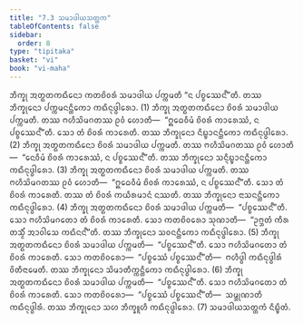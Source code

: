 ```yaml
---
title: "7.3 ᩈᨾᩣᨴᩤᨿᩈᨲ᩠ᨲᨠ"
tableOfContents: false
sidebar:
  order: 8
type: "tipitaka"
basket: "vi"
book: "vi-maha"
---
```



<DynamicBreadcrumb />

<Division number="312" book="vi-maha">

<Paragraph number="1405" book="vi-maha">
ᨽᩥᨠ᩠ᨡᩩ ᩋᨲ᩠ᨳᨲᨠᨳᩥᨶᩮᩣ ᨠᨲᨧᩦᩅᩁᩴ ᩈᨾᩣᨴᩤᨿ ᨸᨠ᩠ᨠᨾᨲᩥ “ᨶ ᨸᨧ᩠ᨧᩮᩔᨶ᩺”ᨲᩥ. ᨲᩔ ᨽᩥᨠ᩠ᨡᩩᨶᩮᩣ ᨸᨠ᩠ᨠᨾᨶᨶ᩠ᨲᩥᨠᩮᩣ ᨠᨳᩥᨶᩩᨴ᩠ᨵᩤᩁᩮᩣ. (1)
</Paragraph>

<Paragraph number="1406" book="vi-maha">
ᨽᩥᨠ᩠ᨡᩩ ᩋᨲ᩠ᨳᨲᨠᨳᩥᨶᩮᩣ ᨧᩦᩅᩁᩴ ᩈᨾᩣᨴᩤᨿ ᨸᨠ᩠ᨠᨾᨲᩥ. ᨲᩔ ᨻᩉᩥᩈᩦᨾᨣᨲᩔ ᩑᩅᩴ ᩉᩮᩣᨲᩥ—  “ᩍᨵᩮᩅᩥᨾᩴ ᨧᩦᩅᩁᩴ ᨠᩣᩁᩮᩔᩴ, ᨶ ᨸᨧ᩠ᨧᩮᩔᨶ᩺”ᨲᩥ. ᩈᩮᩣ ᨲᩴ ᨧᩦᩅᩁᩴ ᨠᩣᩁᩮᨲᩥ. ᨲᩔ ᨽᩥᨠ᩠ᨡᩩᨶᩮᩣ ᨶᩥᨭ᩠ᨮᩣᨶᨶ᩠ᨲᩥᨠᩮᩣ ᨠᨳᩥᨶᩩᨴ᩠ᨵᩤᩁᩮᩣ. (2)
</Paragraph>

<Paragraph number="1407" book="vi-maha">
ᨽᩥᨠ᩠ᨡᩩ ᩋᨲ᩠ᨳᨲᨠᨳᩥᨶᩮᩣ ᨧᩦᩅᩁᩴ ᩈᨾᩣᨴᩤᨿ ᨸᨠ᩠ᨠᨾᨲᩥ. ᨲᩔ ᨻᩉᩥᩈᩦᨾᨣᨲᩔ ᩑᩅᩴ ᩉᩮᩣᨲᩥ—  “ᨶᩮᩅᩥᨾᩴ ᨧᩦᩅᩁᩴ ᨠᩣᩁᩮᩔᩴ, ᨶ ᨸᨧ᩠ᨧᩮᩔᨶ᩺”ᨲᩥ. ᨲᩔ ᨽᩥᨠ᩠ᨡᩩᨶᩮᩣ ᩈᨶ᩠ᨶᩥᨭ᩠ᨮᩣᨶᨶ᩠ᨲᩥᨠᩮᩣ ᨠᨳᩥᨶᩩᨴ᩠ᨵᩤᩁᩮᩣ. (3)
</Paragraph>

<Paragraph number="1408" book="vi-maha">
ᨽᩥᨠ᩠ᨡᩩ ᩋᨲ᩠ᨳᨲᨠᨳᩥᨶᩮᩣ ᨧᩦᩅᩁᩴ ᩈᨾᩣᨴᩤᨿ ᨸᨠ᩠ᨠᨾᨲᩥ. ᨲᩔ ᨻᩉᩥᩈᩦᨾᨣᨲᩔ ᩑᩅᩴ ᩉᩮᩣᨲᩥ—  “ᩍᨵᩮᩅᩥᨾᩴ ᨧᩦᩅᩁᩴ ᨠᩣᩁᩮᩔᩴ, ᨶ ᨸᨧ᩠ᨧᩮᩔᨶ᩺”ᨲᩥ. ᩈᩮᩣ ᨲᩴ ᨧᩦᩅᩁᩴ ᨠᩣᩁᩮᨲᩥ. ᨲᩔ ᨲᩴ ᨧᩦᩅᩁᩴ ᨠᨿᩥᩁᨾᩣᨶᩴ ᨶᩔᨲᩥ. ᨲᩔ ᨽᩥᨠ᩠ᨡᩩᨶᩮᩣ ᨶᩣᩈᨶᨶ᩠ᨲᩥᨠᩮᩣ ᨠᨳᩥᨶᩩᨴ᩠ᨵᩤᩁᩮᩣ. (4)
</Paragraph>

<Paragraph number="1409" book="vi-maha">
ᨽᩥᨠ᩠ᨡᩩ ᩋᨲ᩠ᨳᨲᨠᨳᩥᨶᩮᩣ ᨧᩦᩅᩁᩴ ᩈᨾᩣᨴᩤᨿ ᨸᨠ᩠ᨠᨾᨲᩥ—  “ᨸᨧ᩠ᨧᩮᩔᨶ᩺”ᨲᩥ. ᩈᩮᩣ ᨻᩉᩥᩈᩦᨾᨣᨲᩮᩣ ᨲᩴ ᨧᩦᩅᩁᩴ ᨠᩣᩁᩮᨲᩥ. ᩈᩮᩣ ᨠᨲᨧᩦᩅᩁᩮᩣ ᩈᩩᨱᩣᨲᩥ—  “ᩏᨻ᩠ᨽᨲᩴ ᨠᩥᩁ ᨲᩈ᩠ᨾᩥᩴ ᩋᩣᩅᩤᩈᩮ ᨠᨳᩥᨶᨶ᩺”ᨲᩥ. ᨲᩔ ᨽᩥᨠ᩠ᨡᩩᨶᩮᩣ ᩈᩅᨶᨶ᩠ᨲᩥᨠᩮᩣ ᨠᨳᩥᨶᩩᨴ᩠ᨵᩤᩁᩮᩣ. (5)
</Paragraph>

<Paragraph number="1410" book="vi-maha">
ᨽᩥᨠ᩠ᨡᩩ ᩋᨲ᩠ᨳᨲᨠᨳᩥᨶᩮᩣ ᨧᩦᩅᩁᩴ ᩈᨾᩣᨴᩤᨿ ᨸᨠ᩠ᨠᨾᨲᩥ—  “ᨸᨧ᩠ᨧᩮᩔᨶ᩺”ᨲᩥ. ᩈᩮᩣ ᨻᩉᩥᩈᩦᨾᨣᨲᩮᩣ ᨲᩴ ᨧᩦᩅᩁᩴ ᨠᩣᩁᩮᨲᩥ. ᩈᩮᩣ ᨠᨲᨧᩦᩅᩁᩮᩣ—  “ᨸᨧ᩠ᨧᩮᩔᩴ ᨸᨧ᩠ᨧᩮᩔᨶ᩺”ᨲᩥ—  ᨻᩉᩥᨴ᩠ᨵᩤ ᨠᨳᩥᨶᩩᨴ᩠ᨵᩤᩁᩴ ᩅᩦᨲᩥᨶᩣᨾᩮᨲᩥ. ᨲᩔ ᨽᩥᨠ᩠ᨡᩩᨶᩮᩣ ᩈᩦᨾᩣᨲᩥᨠ᩠ᨠᨶ᩠ᨲᩥᨠᩮᩣ ᨠᨳᩥᨶᩩᨴ᩠ᨵᩤᩁᩮᩣ. (6)
</Paragraph>

<Paragraph number="1411" book="vi-maha">
ᨽᩥᨠ᩠ᨡᩩ ᩋᨲ᩠ᨳᨲᨠᨳᩥᨶᩮᩣ ᨧᩦᩅᩁᩴ ᩈᨾᩣᨴᩤᨿ ᨸᨠ᩠ᨠᨾᨲᩥ—  “ᨸᨧ᩠ᨧᩮᩔᨶ᩺”ᨲᩥ. ᩈᩮᩣ ᨻᩉᩥᩈᩦᨾᨣᨲᩮᩣ ᨲᩴ ᨧᩦᩅᩁᩴ ᨠᩣᩁᩮᨲᩥ. ᩈᩮᩣ ᨠᨲᨧᩦᩅᩁᩮᩣ—  “ᨸᨧ᩠ᨧᩮᩔᩴ ᨸᨧ᩠ᨧᩮᩔᨶ᩺”ᨲᩥ—  ᩈᨾ᩠ᨽᩩᨱᩣᨲᩥ ᨠᨳᩥᨶᩩᨴ᩠ᨵᩤᩁᩴ. ᨲᩔ ᨽᩥᨠ᩠ᨡᩩᨶᩮᩣ ᩈᩉ ᨽᩥᨠ᩠ᨡᩪᩉᩥ ᨠᨳᩥᨶᩩᨴ᩠ᨵᩤᩁᩮᩣ. (7)

</Paragraph>
</Division>

<Paragraph number="1412" type="center" book="vi-maha">
ᩈᨾᩣᨴᩤᨿᩈᨲ᩠ᨲᨠᩴ ᨶᩥᨭ᩠ᨮᩥᨲᩴ.
</Paragraph>